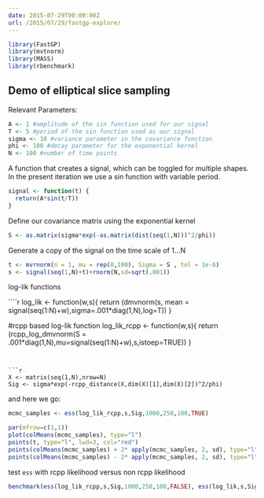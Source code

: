 ```yaml
---
date: 2015-07-29T00:00:00Z
url: /2015/07/29/fastgp-explore/
---
```


```r
library(FastGP)
library(mvtnorm)
library(MASS)
library(rbenchmark)
```


## Demo of elliptical slice sampling

Relevant Parameters:
```r
A <- 1 #amplitude of the sin function used for our signal
T <- 5 #period of the sin function used as our signal
sigma <- 10 #variance parameter in the covariance function
phi <- 100 #decay parameter for the exponential kernel
N <- 100 #number of time points 
```

A function that creates a signal, which can be toggled for multiple shapes. In the present iteration we use a sin function with variable period.

```r
signal <- function(t) {
  return(A*sin(t/T))
}
```


Define our covariance matrix using the exponential kernel

```r
S <- as.matrix(sigma*exp(-as.matrix(dist(seq(1,N)))^2/phi))
```

Generate a copy of the signal on the time scale of 1...N

```r
t <- mvrnorm(n = 1, mu = rep(0,100), Sigma = S , tol = 1e-6)
s <- signal(seq(1,N)+t)+rnorm(N,sd=sqrt(.001))
```

log-lik functions

````r
log_lik <- function(w,s){
  return (dmvnorm(s, mean = signal(seq(1:N)+w),sigma=.001*diag(1,N),log=T))
}

#rcpp based log-lik function
log_lik_rcpp <- function(w,s){
  return (rcpp_log_dmvnorm(S = .001*diag(1,N),mu=signal(seq(1:N)+w),s,istoep=TRUE))
}
```


```r
X <- matrix(seq(1,N),nrow=N)
Sig <- sigma*exp(-rcpp_distance(X,dim(X)[1],dim(X)[2])^2/phi)
```


and here we go:

```r
mcmc_samples <- ess(log_lik_rcpp,s,Sig,1000,250,100,TRUE)
```


```r
par(mfrow=c(1,1))
plot(colMeans(mcmc_samples), type="l")
points(t, type="l", lwd=3, col="red")
points(colMeans(mcmc_samples) + 2* apply(mcmc_samples, 2, sd), type="l", lty="dashed")
points(colMeans(mcmc_samples) - 2* apply(mcmc_samples, 2, sd), type="l", lty="dashed")
```


test `ess` with rcpp likelihood versus non rcpp likelihood

```r
benchmark(ess(log_lik_rcpp,s,Sig,1000,250,100,FALSE), ess(log_lik,s,Sig,1000,250,100,TRUE),replications=2)
```
